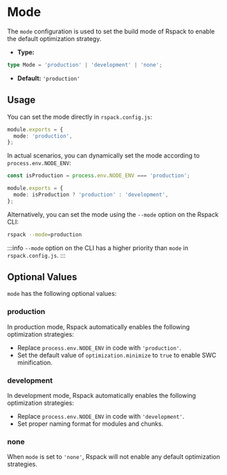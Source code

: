 
<WebpackLicense from="https://webpack.js.org/configuration/node/" />

# Mode

The `mode` configuration is used to set the build mode of Rspack to enable the default optimization strategy.

- **Type:**

```ts
type Mode = 'production' | 'development' | 'none';
```

- **Default:** `'production'`

## Usage

You can set the mode directly in `rspack.config.js`:

```ts title="rspack.config.js"
module.exports = {
  mode: 'production',
};
```

In actual scenarios, you can dynamically set the mode according to `process.env.NODE_ENV`:

```ts title="rspack.config.js"
const isProduction = process.env.NODE_ENV === 'production';

module.exports = {
  mode: isProduction ? 'production' : 'development',
};
```

Alternatively, you can set the mode using the `--mode` option on the Rspack CLI:

```bash
rspack --mode=production
```

:::info
`--mode` option on the CLI has a higher priority than `mode` in `rspack.config.js`.
:::

## Optional Values

`mode` has the following optional values:

### production

In production mode, Rspack automatically enables the following optimization strategies:

- Replace `process.env.NODE_ENV` in code with `'production'`.
- Set the default value of `optimization.minimize` to `true` to enable SWC minification.

### development

In development mode, Rspack automatically enables the following optimization strategies:

- Replace `process.env.NODE_ENV` in code with `'development'`.
- Set proper naming format for modules and chunks.

### none

When `mode` is set to `'none'`, Rspack will not enable any default optimization strategies.
